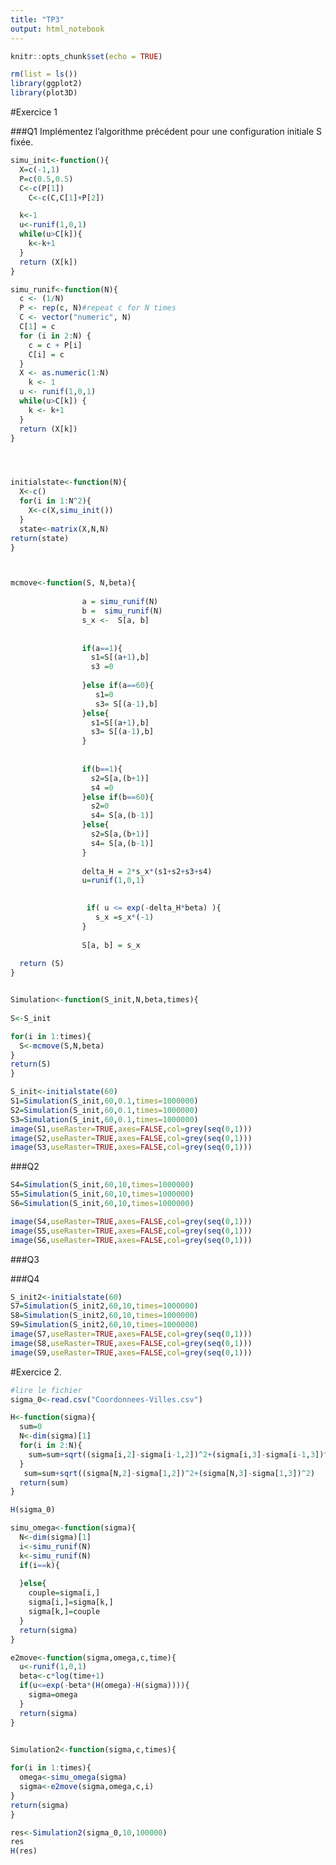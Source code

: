 ```yaml
---
title: "TP3"
output: html_notebook
---
```



```r
knitr::opts_chunk$set(echo = TRUE)

```
```r
rm(list = ls())
library(ggplot2)
library(plot3D)
```
#Exercice 1

###Q1 Implémentez l’algorithme précédent pour une configuration initiale S fixée.

```r
simu_init<-function(){
  X=c(-1,1)
  P=c(0.5,0.5)
  C<-c(P[1])
    C<-c(C,C[1]+P[2])

  k<-1
  u<-runif(1,0,1)
  while(u>C[k]){
    k<-k+1
  }
  return (X[k])
}

simu_runif<-function(N){
  c <- (1/N)
  P <- rep(c, N)#repeat c for N times
  C <- vector("numeric", N)
  C[1] = c
  for (i in 2:N) {
    c = c + P[i]
    C[i] = c
  }
  X <- as.numeric(1:N)
    k <- 1
  u <- runif(1,0,1)
  while(u>C[k]) {
    k <- k+1
  }
  return (X[k])
}




initialstate<-function(N){
  X<-c()
  for(i in 1:N^2){
    X<-c(X,simu_init())
  }
  state<-matrix(X,N,N)
return(state)
}



mcmove<-function(S, N,beta){
   
                a = simu_runif(N)
                b =  simu_runif(N)
                s_x <-  S[a, b]
                
                
                if(a==1){
                  s1=S[(a+1),b]
                  s3 =0
                  
                }else if(a==60){
                   s1=0
                   s3= S[(a-1),b]
                }else{
                  s1=S[(a+1),b]
                  s3= S[(a-1),b]
                }
                
                
                if(b==1){
                  s2=S[a,(b+1)] 
                  s4 =0
                }else if(b==60){
                  s2=0
                  s4= S[a,(b-1)]
                }else{
                  s2=S[a,(b+1)] 
                  s4= S[a,(b-1)]
                }
                
                delta_H = 2*s_x*(s1+s2+s3+s4)
                u=runif(1,0,1)

               
                 if( u <= exp(-delta_H*beta) ){
                   s_x =s_x*(-1)
                }
               
                S[a, b] = s_x
      
  return (S)
}


Simulation<-function(S_init,N,beta,times){
  
S<-S_init

for(i in 1:times){
  S<-mcmove(S,N,beta)
}
return(S)
}

```

```r
S_init<-initialstate(60)
S1=Simulation(S_init,60,0.1,times=1000000)
S2=Simulation(S_init,60,0.1,times=1000000)
S3=Simulation(S_init,60,0.1,times=1000000)
image(S1,useRaster=TRUE,axes=FALSE,col=grey(seq(0,1)))
image(S2,useRaster=TRUE,axes=FALSE,col=grey(seq(0,1)))
image(S3,useRaster=TRUE,axes=FALSE,col=grey(seq(0,1)))
```
###Q2
```r
S4=Simulation(S_init,60,10,times=1000000)
S5=Simulation(S_init,60,10,times=1000000)
S6=Simulation(S_init,60,10,times=1000000)

image(S4,useRaster=TRUE,axes=FALSE,col=grey(seq(0,1)))
image(S5,useRaster=TRUE,axes=FALSE,col=grey(seq(0,1)))
image(S6,useRaster=TRUE,axes=FALSE,col=grey(seq(0,1)))
```
###Q3



###Q4

```r
S_init2<-initialstate(60)
S7=Simulation(S_init2,60,10,times=1000000)
S8=Simulation(S_init2,60,10,times=1000000)
S9=Simulation(S_init2,60,10,times=1000000)
image(S7,useRaster=TRUE,axes=FALSE,col=grey(seq(0,1)))
image(S8,useRaster=TRUE,axes=FALSE,col=grey(seq(0,1)))
image(S9,useRaster=TRUE,axes=FALSE,col=grey(seq(0,1)))
```

#Exercice 2.
```r
#lire le fichier 
sigma_0<-read.csv("Coordonnees-Villes.csv")

H<-function(sigma){
  sum=0
  N<-dim(sigma)[1]
  for(i in 2:N){
    sum=sum+sqrt((sigma[i,2]-sigma[i-1,2])^2+(sigma[i,3]-sigma[i-1,3])^2)
  }
   sum=sum+sqrt((sigma[N,2]-sigma[1,2])^2+(sigma[N,3]-sigma[1,3])^2)
  return(sum)
}

H(sigma_0)
```
```r

simu_omega<-function(sigma){
  N<-dim(sigma)[1]
  i<-simu_runif(N)
  k<-simu_runif(N)
  if(i==k){
    
  }else{
    couple=sigma[i,]
    sigma[i,]=sigma[k,]
    sigma[k,]=couple
  }
  return(sigma)
}

e2move<-function(sigma,omega,c,time){
  u<-runif(1,0,1)
  beta<-c*log(time+1)
  if(u<=exp(-beta*(H(omega)-H(sigma)))){
    sigma=omega
  }
  return(sigma)
}


Simulation2<-function(sigma,c,times){
 
for(i in 1:times){
  omega<-simu_omega(sigma)
  sigma<-e2move(sigma,omega,c,i)
}
return(sigma)
}


```
```r
res<-Simulation2(sigma_0,10,100000)
res
H(res)
```

